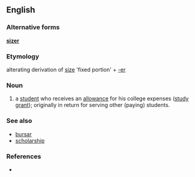 ==English==

===Alternative forms===
'''[[sizer]]'''

===Etymology===
alterating derivation of [[size]] 'fixed portion' + [[-er]]

===Noun===
{{en-noun}}

# {{UK}} a [[student]] who receives an [[allowance]] for his college expenses ([[study grant]]); originally in return for serving other (paying) students.

===See also===
* [[bursar]]
* [[scholarship]]

===References===
* {{R:Websters}}